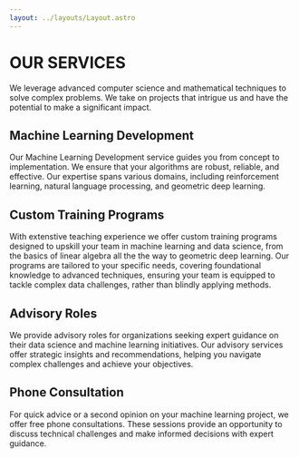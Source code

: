 ```yaml
---
layout: ../layouts/Layout.astro
---
```


<style>
  {`
  p {
  text-align: justify;
  text-align-last: center;
  width: 700px;
  max-width: 90%;
  }

  h1, h2, h3, h4, h5, h6 {
  padding: 10vh 0 5vh 0;
  text-transform: uppercase;
width: 777px;
    max-width: 90%;
    margin: 0 auto;
  }
`}
</style>

>

# OUR SERVICES

We leverage advanced computer science and mathematical techniques to solve complex problems.
We take on projects that intrigue us and have the potential to make a significant impact.

## Machine Learning Development

Our Machine Learning Development service guides you from concept to implementation.
We ensure that your algorithms are robust, reliable, and effective.
Our expertise spans various domains, including reinforcement learning, natural language processing, and geometric deep learning.

## Custom Training Programs

With extenstive teaching experience we offer custom training programs designed to upskill your team in machine learning and data science, from the basics of linear algebra all the the way to geometric deep learning.
Our programs are tailored to your specific needs, covering foundational knowledge to advanced techniques,
ensuring your team is equipped to tackle complex data challenges, rather than blindly applying methods.

## Advisory Roles

We provide advisory roles for organizations seeking expert guidance on their data science and machine learning initiatives.
Our advisory services offer strategic insights and recommendations, helping you navigate complex challenges and achieve your objectives.

## Phone Consultation

For quick advice or a second opinion on your machine learning project, we offer free phone consultations.
These sessions provide an opportunity to discuss technical challenges and make informed decisions with expert guidance.
